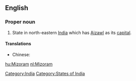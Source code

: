 ==English==
{{wikipedia}}

===Proper noun===
{{en-proper noun}}

# State in north-eastern [[India]] which has [[Aizawl]] as its [[capital]].

====Translations====
{{trans-top|state}}
* Chinese:
*: {{trreq|Mandarin}}
{{trans-mid}}
{{trans-bottom}}

[[Category:India]]
[[Category:States of India]]

[[hu:Mizoram]]
[[nl:Mizoram]]